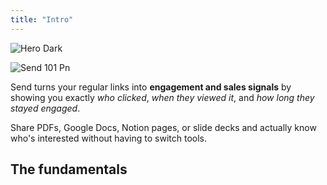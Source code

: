 ```yaml
---
title: "Intro"
---
```


<img
  className="hidden dark:block"
  src="/images/hero-dark.svg"
  alt="Hero Dark"
/>

![Send 101 Pn](/images/Send-101.png)

Send turns your regular links into **engagement and sales signals** by showing you exactly _who clicked_, _when they viewed it_, and _how long they stayed engaged_.

Share PDFs, Google Docs, Notion pages, or slide decks and actually know who's interested without having to switch tools.

## The fundamentals

<CardGroup cols={2}>
  <Card title="Identify and deanonimize" href="https://paage.mintlify.app/Send101/identify" img="/images/Identifyviewers-Send.png">
    
  </Card>
  <Card title="Signals and metrics" href="https://paage.mintlify.app/Send101/track" img="/images/Send-Engagementinsights.png">
    
  </Card>
</CardGroup>

<CardGroup cols={2}>
  <Card title="Custom links" href="https://paage.mintlify.app/Send101/links" img="/images/Custom-Links.png" cta="read">
    
  </Card>
  <Card title="Always updated docs" href="https://paage.mintlify.app/Send101/replace" img="/images/Replace.png">
    
  </Card>
</CardGroup>